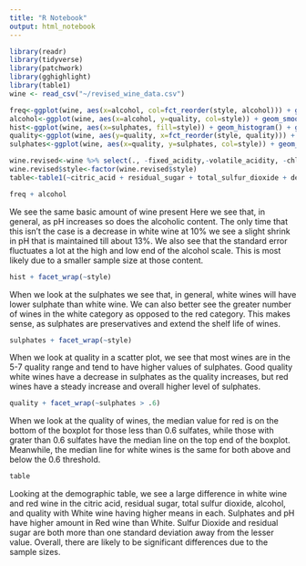 ---
title: "R Notebook"
output: html_notebook
---

```{r}
library(readr)
library(tidyverse)
library(patchwork)
library(gghighlight)
library(table1)
wine <- read_csv("~/revised_wine_data.csv")
```

```{r}
freq<-ggplot(wine, aes(x=alcohol, col=fct_reorder(style, alcohol))) + geom_freqpoly(show.legend=FALSE) + labs(title="Figure 1: Alcoholic Content in Wines",caption = "X=Alcohol Content, Y=Frequency, Red Line=Red Wine, Blue Line=White Wine", x="X", y="Y") + theme(plot.caption=element_text(size=5))
alcohol<-ggplot(wine, aes(x=alcohol, y=quality, col=style)) + geom_smooth(show.legend=FALSE)+ gghighlight()+labs(title="Alcoholic Content in Wines based on Quality", caption = "x=Alcohol Content, Y=Quality, Red Line=Red Wine, Blue Line=White Wine", x="X", y="Y")+ theme(plot.caption=element_text(size=5))
hist<-ggplot(wine, aes(x=sulphates, fill=style)) + geom_histogram() + gghighlight()+labs(caption="x=Sulphates, Y=Count, Red Highlight=Red Wines, Blue Highlight=White Wines", x="X", y="Y", title = "Fig 2: Histogram of Sulphates")+ theme(plot.caption=element_text(size=5))
quality<-ggplot(wine, aes(y=quality, x=fct_reorder(style, quality))) + geom_boxplot() + labs(caption="X=Type of Wine, Y=Quality of Wine, False is less than 0.6 sulphates, True is more than 0.6 sulphates", subtitle = "Ordered by Types of wine", title = "Fig 4: Boxplot of Wine by Type", x="X", y="Y")+ theme(plot.caption=element_text(size=5))
sulphates<-ggplot(wine, aes(x=quality, y=sulphates, col=style)) + geom_jitter()+gghighlight() + labs(caption = "X=Quality, Y=Sulphates, Red Highlight=Red Wine, Blue Highlight=White Wine", subtitle = "Highlighted by Types of wine", title = "Fig 3: Scatterplot of Sulphates by Quality", x="X", y="Y")+ theme(plot.caption=element_text(size=5))
```

```{r}
wine.revised<-wine %>% select(., -fixed_acidity,-volatile_acidity, -chlorides,-free_sulfur_dioxide, -quality.cat, -alcohol.cat, -chlorides.cat)
wine.revised$style<-factor(wine.revised$style)
table<-table1(~citric_acid + residual_sugar + total_sulfur_dioxide + density + pH + sulphates + alcohol + quality | style, digits = 2, data=wine.revised)
```



```{r warning=FALSE}
freq + alcohol
```
We see the same basic amount of wine present 
Here we see that, in general, as pH increases so does the alcoholic content. The only time that this isn't the case is a decrease in white wine at 10% we see a slight shrink in pH that is maintained till about 13%. We also see that the standard error fluctuates a lot at the high and low end of the alcohol scale. This is most likely due to a smaller sample size at those content.

```{r warning=FALSE}
hist + facet_wrap(~style)
```
When we look at the sulphates we see that, in general, white wines will have lower sulphate than white wine. We can also better see the greater number of wines in the white category as opposed to the red category. This makes sense, as sulphates are preservatives and extend the shelf life of wines.

```{r}
sulphates + facet_wrap(~style)
```

When we look at quality in a scatter plot, we see that most wines are in the 5-7 quality range and tend to have higher values of sulphates. Good quality white wines have a decrease in sulphates as the quality increases, but red wines have a steady increase and overall higher level of sulphates.

```{r warning=FALSE}
quality + facet_wrap(~sulphates > .6)
```
When we look at the quality of wines, the median value for red is on the bottom of the boxplot for those less than 0.6 sulfates, while those with grater than 0.6 sulfates have the median line on the top end of the boxplot. Meanwhile, the median line for white wines is the same for both above and below the 0.6 threshold.

```{r}
table
```

Looking at the demographic table, we see a large difference in white wine and red wine in the citric acid, residual sugar, total sulfur dioxide, alcohol, and quality with White wine having higher means in each. Sulphates and pH have higher amount in Red wine than White. Sulfur Dioxide and residual sugar are both more than one standard deviation away from the lesser value. Overall, there are likely to be significant differences due to the sample sizes.